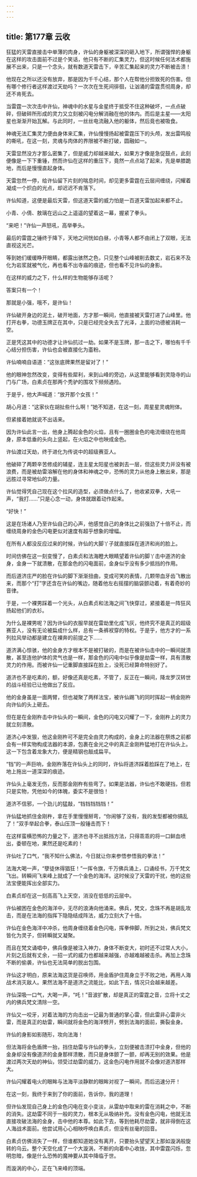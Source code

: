 ```yaml
---
---
---
```

title: 第177章 云收
---





狂猛的天雷直接击中单薄的肉身，许仙的身躯被深深的砸入地下，所谓强悍的身躯在这样的攻击面前不过是个笑话，他只有不断的汇集灵力，但这时候任何法术都施展不出来，只是一个念头，就有数道天雷击下，辛苦汇集起来的灵力不断被击溃！

他现在之所以还没有放弃，那是因为千千心结，那个人在帮他分担致死的伤害。但有哪个修行者这样渡过天劫吗？一次次在生死间徘徊，让汹涌的雷霆贯彻周身，却还不肯死去。

当雷霆一次次击中许仙，神魂中的水星与金星终于抵受不住这种破坏，一点点破碎，但破碎所形成的灵力又立刻被闪电分解消融在他的体内。而后是主星——太阳星也渐渐开始瓦解。与此同时，一丝丝电流融入他的躯体，然后竟也被吸食。

神魂无法汇集灵力便由身体来汇集，许仙慢慢扬起被雷霆压下的头颅，发出雷鸣般的嘶吼，在这一刻，灵魂与肉体的界限被不断打破，圆融如一。

天雷显然没方才那么密集了，但是威力却越来越大，如果方才像是急促鼓点，此刻便像是一下下重锤，然而许仙在这样的重压下，竟然一点点站了起来，先是单膝跪地，而后是慢慢直起身体。

天雷忽然一停，给许仙留下片刻的喘息时间，却见更多雷霆在云层间缠绕，闪耀着凝成一个炽白的光点，却迟迟不肯落下。

许仙知道，这便是最后天雷，但这道天雷的威力怕是一百道天雷加起来都不止。

小青、小倩、敖璃在远山之上遥遥的望着这一幕，握紧了拳头。

“来吧！”许仙一声怒吼，高举拳头。

最后的雷霆之锤终于降下，天地之间恍如白昼，小青等人都不由闭上了双眼，无法直视这光芒。

等到她们缓缓睁开眼睛，都露出骇然之色，只见整个山峰被削去数丈，岩石来不及化为岩浆就被气化，再也看不出寺庙的痕迹，但也看不见许仙的身影。

在这样的威力之下，什么样的生物能够存活呢？

答案只有一个！

那就是小强，哦不，是许仙！

许仙破开身边的泥土，破开地面，方才那一瞬间，他直接被天雷打进了山峰里。他打开右拳，功德玉牌正在其中，只是已经完全失去了光泽，上面的功德被消耗一空。

正是凭这其中的功德才让许仙抗过一劫。如果不是玉牌，那一击之下，哪怕有千千心结分担伤害，许仙也会被直接化为齑粉。

许仙喃喃自语道：“这张底牌果然是留对了！”

他的眼神忽然改变，变得有些犀利，来到山峰的旁边，从这里能够看到灵隐寺的山门与广场，白素贞在那两个秃驴的围攻下频频遇险。

于是乎，他大声喊道：“放开那个女孩！”

胡心月道：“这家伙在胡扯些什么啊！”她不知道，在这一刻，周星星灵魂附体。

但紧接着她就说不出话来。

因为许仙此言一出，他身上腾起金色的火焰，且有一圈圈金色的电流缠绕在他周身，原本低垂的头向上竖起，在火焰之中也映成金色。

许仙渡过天劫，终于进化为传说中的超级赛亚人。

他破碎了两颗辛苦修成的辅星，连主星太阳星也被剥去一层，但这些灵力并没有被浪费，而是被劫雷溶解在他的身体和神魂之中，恐怖的灵力从他身上散出来，那是远胜过寻常地仙的力量。

许仙觉得凭自己现在这个拉风的造型，必须做点什么了，他收紧双拳，大吼一声，“我打……”只是心念一动，身体就跟着动作起来。

“好快！”

这是在场诸人乃至许仙自己的心声，他感觉自己的身体比之前强劲了十倍不止，而缠绕周身的金色闪电更似对速度有超乎想象的增幅。

在所有人都没反应过来的时候，许仙的大脚丫子就直接踩在道济和尚的脸上。

时间仿佛在这一刻变慢了，白素贞和法海瞪大眼睛望着许仙的脚丫击中道济的金身，金身一下就溃散，在那金色的闪电面前，金身似乎没有多少抵挡的作用。

而后道济庄严的脸在许仙的脚下渐渐扭曲，变成可笑的表情，几颗带血牙齿飞散出来，而那个“打”字还含在许仙的嘴边，随着他左右摇摆的脑袋颤动着，有着奇妙的音律。

于是，一个裸男踩着一个光头，从白素贞和法海之间飞快穿过，紧接着是一阵狂风扬起他们的衣衫。

为什么是裸男呢？因为许仙的衣服早就在雷劫里化成飞灰，他终究不是真正的超级赛亚人，没有无论被扁成什么样，总有一条裤衩穿的特权。于是乎，他方才的一系列拉风举动都是建立在裸奔的前提之下……

道济满心惊骇，他的金身方才根本不是被打破的，而是在被许仙击中的一瞬间就溃散，甚至连他护体的灵气也是一样，那金色的闪电中似乎像是劫雷一样，具有溃散灵力的作用。而被许仙一记重脚直接踩在脸上，没死已经算命特别好了。

道济也不是吃素的，额，好像还真是吃素，不管了，反正在一瞬间，降龙罗汉转世的战斗经验已让他做出了反应。

他的金身虽是一面两臂，但也凝聚了两样法宝，被许仙踢飞的同时挥起一柄金刚杵向许仙的头上砸去。

但在是在金刚杵击中许仙头的一瞬间，金色的闪电又闪耀了一下，金刚杵上的灵力就立刻溃散。

道济心中发狠，他这金刚杵可不是完全由灵力构成的，金身上的法器在祭炼之前都会有一样实物构成法器的本源，包裹在金光之中的真正金刚杵猛地打在许仙头上。这一下包含着龙象大力，便是精钢也敲成扁平。

“铛”的一声巨响，金刚杵落在许仙头上的同时，许仙将道济踩着脸踩在了地上，在地上拖出一道深深的痕迹。

许仙头上毫发无伤，反而那金刚杵有些弯了。如果是法器，许仙也不敢硬挡，但若只是实物，凭他如今的体魄，委实不是很怕！

道济不信邪，一个劲儿的猛敲，“铛铛铛铛铛！”

许仙猛地抓住金刚杵，拿在手里慢慢掰弯，“你闹够了没有，我的发型都被你搞乱了！”双手举起合拳，泰山压顶一般锤击而下！

在这样蛮横恐怖的力量之下，道济也寻不出抵挡方法，只得乖乖的将一口鲜血喷出，委顿在地，果然还是吃素的！

许仙吐了口气，“我不知什么佛法，今日就让你来参悟参悟我的拳法！”

法海大喝一声，“孽徒休得猖狂！”一挥令旗，千万佛兵涌上，口诵经书，万千梵文飞出。转瞬间飞来峰上就成了一个金色的海洋。这时候没了天雷的干扰，他的这些法宝便能挥出全部实力。

白素贞却在这一刻高高飞上天空，消没在低低的云层中。

许仙被困在金色的海洋中，无尽的浪涛向他涌来。佛兵，梵文，念珠不再是胡乱攻击，而是在法海的指挥下隐隐结成阵法，威力立刻大了十倍。

许仙在金色海洋中冲杀，他周身缠绕着金色闪电，挥拳伸脚，所到之处，佛兵梵文皆化为灵子，但转瞬就又凝聚。

而且在梵文诵唱中，佛兵像是被注入神力，身体不断变大，初时还不过常人大小，片刻之后就有丈余，一招一式的威力也都越来越强，亦越难越被击杀。再加上念珠不断的偷袭，许仙也无法简单的脱出包围。

许仙这才明白，原来法海这货是召唤师，用金盾护住周身立于不败之地，再用人海战术消灭敌人。果然法海不是道济之流能比，如此下去，情况只会越来越差。

许仙深吸一口气，大喝一声，“吒！”音波扩散，却是真正的雷霆之音，立将十丈之内的佛兵梵文清除一空。

许仙又一咬牙，对着法海的方向击出一记最为普通的掌心雷，但此雷非心雷非火雷，而是真正的劫雷，瞬间就将金色的海洋劈开，劈到法海的面前，撕裂金身。

许仙的身影如影随形，攻向法海！

但法海将金色盾牌一抬，挡住劫雷与许仙的拳头，立刻便被击溃打中金身，但他的金身却没有像道济的金身那样溃散，而只是身体颤了一颤，却再无别的效果。他是渡过两次天劫的神仙，领受过劫雷的威力，这金色闪电作用就不会像对道济那样大。

许仙闪耀着电火的眼眸与法海平淡静默的眼眸对视了一瞬间，而后迅速分开！

在这一刻，我终于来到了你的面前，告诉你，我的道理！

但许仙发现自己身上的金色闪电在变小变淡，从雷劫中取来的雷在消耗之中，不断的消失。这劫雷不同于一般的灵力，根本无从吸纳补充。没有金色闪电，他就无法直接攻破法海的金身，击中他的本尊。如此下去，等到他耗尽劫雷，就非得倒在这人海战术面前。他尝试用心心相映呼唤白素贞，但没有丝毫的回音。

白素贞仿佛消失了一样，但谁都知道她没有离开，只要抬头望望天上那如漩涡般旋转的乌云。整个天空化成了一个大漩涡，不断的向着中心收拢，其中雷霆闪烁，忽明忽暗，像是什么恐怖的魔神要从其中降临于世。

而漩涡的中心，正在飞来峰的顶端。